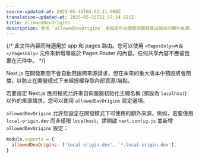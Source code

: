 ```yaml
---
source-updated-at: 2025-05-16T04:52:11.000Z
translation-updated-at: 2025-05-25T21:57:14.621Z
title: allowedDevOrigins
description: 使用 `allowedDevOrigins` 來設定可向開發伺服器發送請求的額外來源。
---
```


{/* 此文件內容同時適用於 app 和 pages 路由。您可以使用 `<PagesOnly>內容</PagesOnly>` 元件來新增專屬於 Pages Router 的內容。任何共享內容不應被包裹在元件中。 */}

Next.js 在開發期間不會自動阻擋跨來源請求，但在未來的重大版本中預設將會阻擋，以防止在開發模式下未經授權存取內部資源/端點。

若要設定 Next.js 應用程式允許來自伺服器初始化主機名稱 (預設為 `localhost`) 以外的來源請求，您可以使用 `allowedDevOrigins` 設定選項。

`allowedDevOrigins` 允許您設定在開發模式下可使用的額外來源。例如，若要使用 `local-origin.dev` 而非僅限 `localhost`，請開啟 `next.config.js` 並新增 `allowedDevOrigins` 設定：

```js filename="next.config.js"
module.exports = {
  allowedDevOrigins: ['local-origin.dev', '*.local-origin.dev'],
}
```